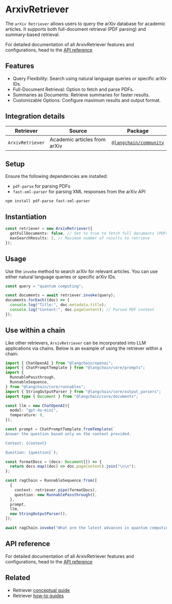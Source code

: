 # ArxivRetriever

The `arXiv Retriever` allows users to query the arXiv database for academic articles. It supports both full-document retrieval (PDF parsing) and summary-based retrieval.

For detailed documentation of all ArxivRetriever features and configurations, head to the [API reference](https://api.js.langchain.com/classes/_langchain_community.retrievers_arxiv.ArxivRetriever.html)

## Features

- Query Flexibility: Search using natural language queries or specific arXiv IDs.
- Full-Document Retrieval: Option to fetch and parse PDFs.
- Summaries as Documents: Retrieve summaries for faster results.
- Customizable Options: Configure maximum results and output format.

## Integration details

| Retriever        | Source                       | Package                                                                      |
| ---------------- | ---------------------------- | ---------------------------------------------------------------------------- |
| `ArxivRetriever` | Academic articles from arXiv | [`@langchain/community`](https://www.npmjs.com/package/@langchain/community) |

## Setup

Ensure the following dependencies are installed:

- `pdf-parse` for parsing PDFs
- `fast-xml-parser` for parsing XML responses from the arXiv API

```npm2yarn
npm install pdf-parse fast-xml-parser
```

## Instantiation

```typescript
const retriever = new ArxivRetriever({
  getFullDocuments: false, // Set to true to fetch full documents (PDFs)
  maxSearchResults: 5, // Maximum number of results to retrieve
});
```

## Usage

Use the `invoke` method to search arXiv for relevant articles. You can use either natural language queries or specific arXiv IDs.

```typescript
const query = "quantum computing";

const documents = await retriever.invoke(query);
documents.forEach((doc) => {
  console.log("Title:", doc.metadata.title);
  console.log("Content:", doc.pageContent); // Parsed PDF content
});
```

## Use within a chain

Like other retrievers, `ArxivRetriever` can be incorporated into LLM applications via chains. Below is an example of using the retriever within a chain:

```typescript
import { ChatOpenAI } from "@langchain/openai";
import { ChatPromptTemplate } from "@langchain/core/prompts";
import {
  RunnablePassthrough,
  RunnableSequence,
} from "@langchain/core/runnables";
import { StringOutputParser } from "@langchain/core/output_parsers";
import type { Document } from "@langchain/core/documents";

const llm = new ChatOpenAI({
  model: "gpt-4o-mini",
  temperature: 0,
});

const prompt = ChatPromptTemplate.fromTemplate(`
Answer the question based only on the context provided.

Context: {context}

Question: {question}`);

const formatDocs = (docs: Document[]) => {
  return docs.map((doc) => doc.pageContent).join("\n\n");
};

const ragChain = RunnableSequence.from([
  {
    context: retriever.pipe(formatDocs),
    question: new RunnablePassthrough(),
  },
  prompt,
  llm,
  new StringOutputParser(),
]);

await ragChain.invoke("What are the latest advances in quantum computing?");
```

## API reference

For detailed documentation of all ArxivRetriever features and configurations, head to the [API reference](https://api.js.langchain.com/classes/_langchain_community.retrievers_arxiv.ArxivRetriever.html)


## Related

- Retriever [conceptual guide](/docs/concepts/#retrievers)
- Retriever [how-to guides](/docs/how_to/#retrievers)
